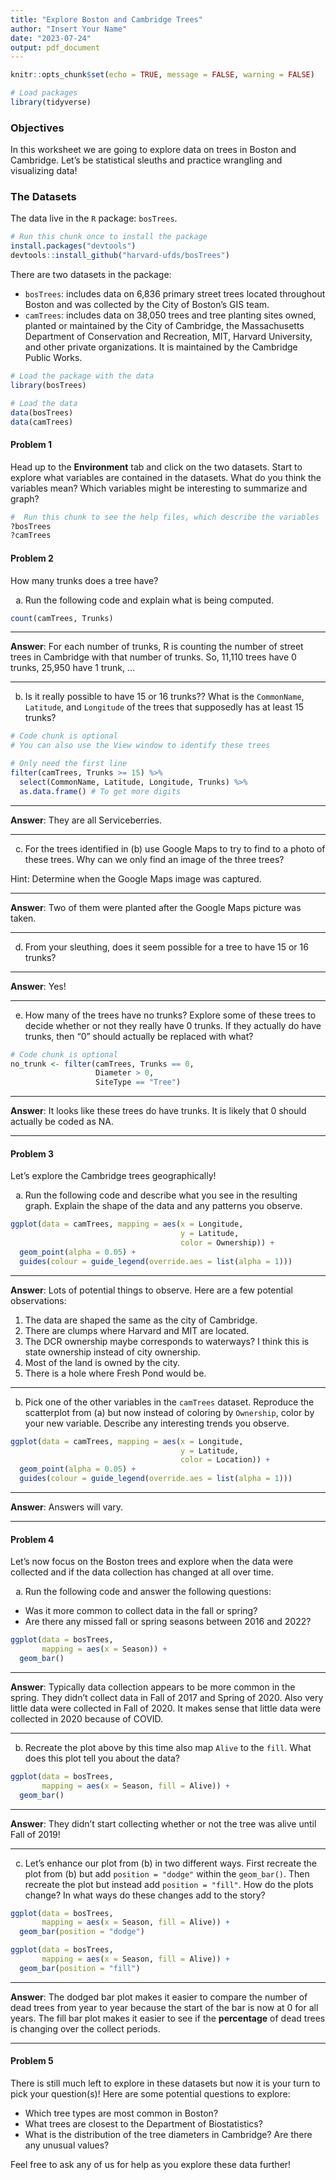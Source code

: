 ```yaml
---
title: "Explore Boston and Cambridge Trees"
author: "Insert Your Name"
date: "2023-07-24"
output: pdf_document
---
```


```r
knitr::opts_chunk$set(echo = TRUE, message = FALSE, warning = FALSE)

# Load packages
library(tidyverse)
```



### Objectives

In this worksheet we are going to explore data on trees in Boston and Cambridge.  Let's be statistical sleuths and practice wrangling and visualizing data!

### The Datasets

The data live in the `R` package: `bosTrees`.

```r
# Run this chunk once to install the package
install.packages("devtools")
devtools::install_github("harvard-ufds/bosTrees")
```

There are two datasets in the package:

* `bosTrees`: includes data on 6,836 primary street trees located throughout Boston and was collected by the City of Boston's GIS team.
* `camTrees`: includes data on 38,050 trees and tree planting sites owned, planted or maintained by the City of Cambridge, the Massachusetts Department of Conservation and Recreation, MIT, Harvard University, and other private organizations.  It is maintained by the Cambridge Public Works.


```r
# Load the package with the data
library(bosTrees)

# Load the data
data(bosTrees)
data(camTrees)
```


#### Problem 1

Head up to the **Environment** tab and click on the two datasets.  Start to explore what variables are contained in the datasets.  What do you think the variables mean?  Which variables might be interesting to summarize and graph?

```r
#  Run this chunk to see the help files, which describe the variables
?bosTrees
?camTrees
```

#### Problem 2

How many trunks does a tree have?  

a. Run the following code and explain what is being computed.

```r
count(camTrees, Trunks)
```


******************************************************


**Answer**: For each number of trunks, R is counting the number of street trees in Cambridge with that number of trunks.  So, 11,110 trees have 0 trunks, 25,950 have 1 trunk, ...


******************************************************

b. Is it really possible to have 15 or 16 trunks??  What is the `CommonName`, `Latitude`, and `Longitude` of the trees that supposedly has at least 15 trunks?

```r
# Code chunk is optional
# You can also use the View window to identify these trees

```

```r
# Only need the first line
filter(camTrees, Trunks >= 15) %>%
  select(CommonName, Latitude, Longitude, Trunks) %>%
  as.data.frame() # To get more digits
```

******************************************************


**Answer**: They are all Serviceberries. 


******************************************************

c.  For the trees identified in (b) use Google Maps to try to find to a photo of these trees.  Why can we only find an image of the three trees?

Hint: Determine when the Google Maps image was captured.


******************************************************


**Answer**: Two of them were planted after the Google Maps picture was taken.


******************************************************

d.  From your sleuthing, does it seem possible for a tree to have 15 or 16 trunks?


******************************************************


**Answer**: Yes!


******************************************************


e. How many of the trees have no trunks?  Explore some of these trees to decide whether or not they really have 0 trunks.  If they actually do have trunks, then "0" should actually be replaced with what?


```r
# Code chunk is optional
no_trunk <- filter(camTrees, Trunks == 0,
                   Diameter > 0, 
                   SiteType == "Tree")
```


******************************************************


**Answer**: It looks like these trees do have trunks.  It is likely that 0 should actually be coded as NA.


******************************************************


#### Problem 3

Let's explore the Cambridge trees geographically!

a. Run the following code and describe what you see in the resulting graph.  Explain the shape of the data and any patterns you observe.

```r
ggplot(data = camTrees, mapping = aes(x = Longitude,
                                      y = Latitude,
                                      color = Ownership)) +
  geom_point(alpha = 0.05) +
  guides(colour = guide_legend(override.aes = list(alpha = 1)))
```

******************************************************


**Answer**: Lots of potential things to observe.  Here are a few potential observations:

1. The data are shaped the same as the city of Cambridge.  
2. There are clumps where Harvard and MIT are located.  
3. The DCR ownership maybe corresponds to waterways?  I think this is state ownership instead of city ownership.
4. Most of the land is owned by the city.
5. There is a hole where Fresh Pond would be.

******************************************************


b. Pick one of the other variables in the `camTrees` dataset.  Reproduce the scatterplot from (a) but now instead of coloring by `Ownership`, color by your new variable.  Describe any interesting trends you observe.

```r
ggplot(data = camTrees, mapping = aes(x = Longitude,
                                      y = Latitude,
                                      color = Location)) +
  geom_point(alpha = 0.05) +
  guides(colour = guide_legend(override.aes = list(alpha = 1)))
```


******************************************************


**Answer**: Answers will vary.


******************************************************


#### Problem 4

Let's now focus on the Boston trees and explore when the data were collected and if the data collection has changed at all over time.


a. Run the following code and answer the following questions:

- Was it more common to collect data in the fall or spring?
- Are there any missed fall or spring seasons between 2016 and 2022?  

```r
ggplot(data = bosTrees, 
       mapping = aes(x = Season)) +
  geom_bar()
```

******************************************************


**Answer**: Typically data collection appears to be more common in the spring.  They didn't collect data in Fall of 2017 and Spring of 2020.  Also very little data were collected in Fall of 2020.  It makes sense that little data were collected in 2020 because of COVID.

******************************************************


b. Recreate the plot above by this time also map `Alive` to the `fill`.  What does this plot tell you about the data?

```r
ggplot(data = bosTrees, 
       mapping = aes(x = Season, fill = Alive)) +
  geom_bar()
```

******************************************************


**Answer**: They didn't start collecting whether or not the tree was alive until Fall of 2019!


******************************************************

c. Let's enhance our plot from (b) in two different ways.  First recreate the plot from (b) but add `position = "dodge"` within the `geom_bar()`.  Then recreate the plot but instead add `position = "fill"`.  How do the plots change?  In what ways do these changes add to the story?

```r
ggplot(data = bosTrees, 
       mapping = aes(x = Season, fill = Alive)) +
  geom_bar(position = "dodge")

ggplot(data = bosTrees, 
       mapping = aes(x = Season, fill = Alive)) +
  geom_bar(position = "fill")
```


******************************************************


**Answer**: The dodged bar plot makes it easier to compare the number of dead trees from year to year because the start of the bar is now at 0 for all years.  The fill bar plot makes it easier to see if the **percentage** of dead trees is changing over the collect periods.

******************************************************


#### Problem 5

There is still much left to explore in these datasets but now it is your turn to pick your question(s)!  Here are some potential questions to explore:

* Which tree types are most common in Boston?
* What trees are closest to the Department of Biostatistics?
* What is the distribution of the tree diameters in Cambridge?  Are there any unusual values?

Feel free to ask any of us for help as you explore these data further!  
